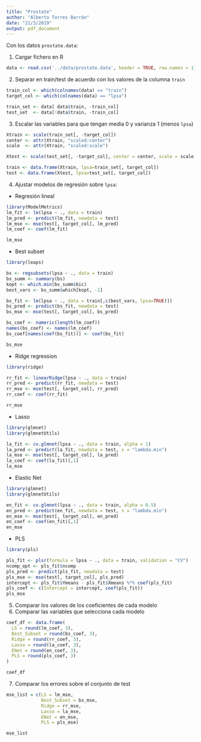 ```yaml
---
title: "Prostate"
author: "Alberto Torres Barrán"
date: "21/3/2019"
output: pdf_document
---
```


Con los datos `prostate.data`:

1. Cargar fichero en R

```r
data <- read.csv('../data/prostate.data', header = TRUE, row.names = 1)
```

2. Separar en train/test de acuerdo con los valores de la columna `train`

```r
train_col <- which(colnames(data) == "train")
target_col <- which(colnames(data) == "lpsa")

train_set <- data[ data$train, -train_col]
test_set  <- data[!data$train, -train_col]
```

3. Escalar las variables para que tengan media 0 y varianza 1 (menos `lpsa`)

```r
Xtrain <- scale(train_set[, -target_col])
center <- attr(Xtrain, "scaled:center")
scale  <- attr(Xtrain, "scaled:scale")

Xtest <- scale(test_set[, -target_col], center = center, scale = scale)
```

```r
train <- data.frame(Xtrain, lpsa=train_set[, target_col])
test <- data.frame(Xtest, lpsa=test_set[, target_col])
```

4. Ajustar modelos de regresión sobre `lpsa`:
    
  * Regresión lineal
  
```r
library(ModelMetrics)
lm_fit <- lm(lpsa ~ ., data = train)
lm_pred <- predict(lm_fit, newdata = test)
lm_mse <- mse(test[, target_col], lm_pred)
lm_coef <- coef(lm_fit)

lm_mse
```

  * Best subset
  
```r
library(leaps)

bs <- regsubsets(lpsa ~ ., data = train)
bs_summ <- summary(bs)
kopt <- which.min(bs_summ$bic)
best_vars <- bs_summ$which[kopt, -1]

bs_fit <- lm(lpsa ~ ., data = train[,c(best_vars, lpsa=TRUE)])
bs_pred <- predict(bs_fit, newdata = test)
bs_mse <- mse(test[, target_col], bs_pred)

bs_coef <- numeric(length(lm_coef))
names(bs_coef) <- names(lm_coef)
bs_coef[names(coef(bs_fit))] <- coef(bs_fit)

bs_mse
```

  * Ridge regression
  
```r
library(ridge)

rr_fit <- linearRidge(lpsa ~ ., data = train)
rr_pred <- predict(rr_fit, newdata = test)
rr_mse <- mse(test[, target_col], rr_pred)
rr_coef <- coef(rr_fit)

rr_mse
```
  
  * Lasso
  
```r
library(glmnet)
library(glmnetUtils)

la_fit <- cv.glmnet(lpsa ~ ., data = train, alpha = 1)
la_pred <- predict(la_fit, newdata = test, s = "lambda.min")
la_mse <- mse(test[, target_col], la_pred)
la_coef <- coef(la_fit)[,1]
la_mse
```

  * Elastic Net
  
```r
library(glmnet)
library(glmnetUtils)

en_fit <- cv.glmnet(lpsa ~ ., data = train, alpha = 0.5)
en_pred <- predict(en_fit, newdata = test, s = "lambda.min")
en_mse <- mse(test[, target_col], en_pred)
en_coef <- coef(en_fit)[,1]
en_mse
```

  * PLS
  
```r
library(pls)

pls_fit <- plsr(formula = lpsa ~ ., data = train, validation = "CV")
ncomp_opt <- pls_fit$ncomp
pls_pred <- predict(pls_fit, newdata = test)
pls_mse <- mse(test[, target_col], pls_pred)
intercept <- pls_fit$Ymeans - pls_fit$Xmeans %*% coef(pls_fit)
pls_coef <- c(Intercept = intercept, coef(pls_fit))
pls_mse
```
  
5. Comparar los valores de los coeficientes de cada modelo
6. Comparar las variables que selecciona cada modelo

```r
coef_df <- data.frame(
  LS = round(lm_coef, 3),
  Best_Subset = round(bs_coef, 3),
  Ridge = round(rr_coef, 3),
  Lasso = round(la_coef, 3),
  ENet = round(en_coef, 3),
  PLS = round(pls_coef, 3)
)

coef_df
```


7. Comparar los errores sobre el conjunto de test

```r
mse_list = c(LS = lm_mse, 
             Best_Subset = bs_mse,
             Ridge = rr_mse,
             Lasso = la_mse,
             ENet = en_mse,
             PLS = pls_mse)

mse_list
```

